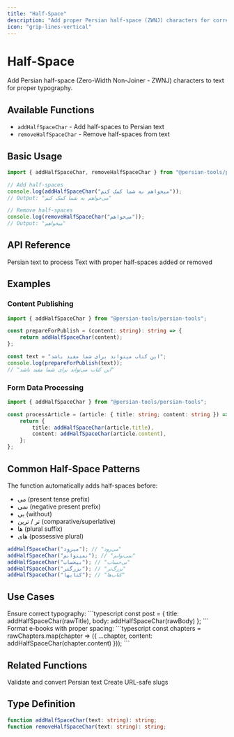 ```yaml
---
title: "Half-Space"
description: "Add proper Persian half-space (ZWNJ) characters for correct typography"
icon: "grip-lines-vertical"
---
```


# Half-Space

Add Persian half-space (Zero-Width Non-Joiner - ZWNJ) characters to text for proper typography.

## Available Functions

- `addHalfSpaceChar` - Add half-spaces to Persian text
- `removeHalfSpaceChar` - Remove half-spaces from text

## Basic Usage

```typescript
import { addHalfSpaceChar, removeHalfSpaceChar } from "@persian-tools/persian-tools";

// Add half-spaces
console.log(addHalfSpaceChar("میخواهم به شما کمک کنم"));
// Output: "می‌خواهم به شما کمک کنم"

// Remove half-spaces
console.log(removeHalfSpaceChar("می‌خواهم"));
// Output: "میخواهم"
```

## API Reference

<ParamField path="text" type="string" required>
	Persian text to process
</ParamField>

<ResponseField name="result" type="string">
	Text with proper half-spaces added or removed
</ResponseField>

## Examples

### Content Publishing

```typescript
import { addHalfSpaceChar } from "@persian-tools/persian-tools";

const prepareForPublish = (content: string): string => {
	return addHalfSpaceChar(content);
};

const text = "این کتاب میتواند برای شما مفید باشد";
console.log(prepareForPublish(text));
// "این کتاب می‌تواند برای شما مفید باشد"
```

### Form Data Processing

```typescript
import { addHalfSpaceChar } from "@persian-tools/persian-tools";

const processArticle = (article: { title: string; content: string }) => {
	return {
		title: addHalfSpaceChar(article.title),
		content: addHalfSpaceChar(article.content),
	};
};
```

## Common Half-Space Patterns

The function automatically adds half-spaces before:

- می (present tense prefix)
- نمی (negative present prefix)
- بی (without)
- تر / ترین (comparative/superlative)
- ها (plural suffix)
- های (possessive plural)

```typescript
addHalfSpaceChar("میرود"); // "می‌رود"
addHalfSpaceChar("نمیتوانم"); // "نمی‌توانم"
addHalfSpaceChar("بیحساب"); // "بی‌حساب"
addHalfSpaceChar("بزرگتر"); // "بزرگ‌تر"
addHalfSpaceChar("کتابها"); // "کتاب‌ها"
```

## Use Cases

<AccordionGroup>
  <Accordion title="Blog Publishing" icon="blog">
    Ensure correct typography:
    ```typescript
    const post = {
      title: addHalfSpaceChar(rawTitle),
      body: addHalfSpaceChar(rawBody)
    };
    ```
  </Accordion>

  <Accordion title="E-book Generation" icon="book">
    Format e-books with proper spacing:
    ```typescript
    const chapters = rawChapters.map(chapter => ({
      ...chapter,
      content: addHalfSpaceChar(chapter.content)
    }));
    ```
  </Accordion>
</AccordionGroup>

## Related Functions

<CardGroup cols={2}>
	<Card title="Persian Characters" icon="language" href="/utilities/text/persian-chars">
		Validate and convert Persian text
	</Card>
	<Card title="Slugify" icon="link" href="/utilities/text/slugify">
		Create URL-safe slugs
	</Card>
</CardGroup>

## Type Definition

```typescript
function addHalfSpaceChar(text: string): string;
function removeHalfSpaceChar(text: string): string;
```
